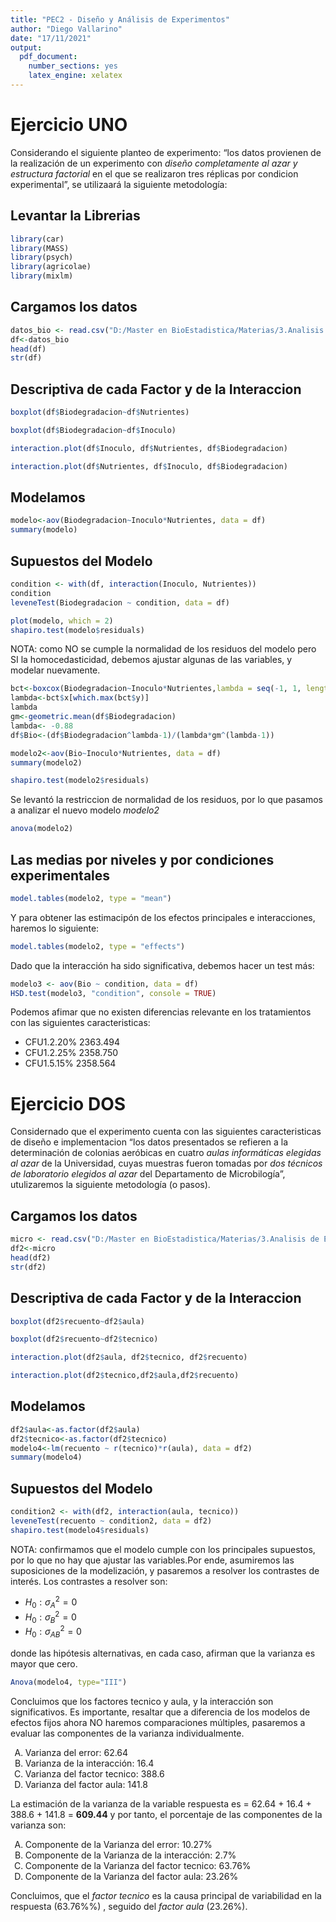 ```yaml
---
title: "PEC2 - Diseño y Análisis de Experimentos"
author: "Diego Vallarino"
date: "17/11/2021"
output: 
  pdf_document: 
    number_sections: yes
    latex_engine: xelatex
---
```


# Ejercicio UNO

Considerando el siguiente planteo de experimento: "los datos provienen de la realización de un experimento con *diseño completamente al azar y estructura factorial* en el que se realizaron tres réplicas por condicion experimental", se utilizaará la siguiente metodología:

## Levantar la Librerias

```r

library(car)
library(MASS)
library(psych)
library(agricolae)
library(mixlm)
```

## Cargamos los datos

```r
datos_bio <- read.csv("D:/Master en BioEstadistica/Materias/3.Analisis de Experimentos/PEC2/datos_bio.csv", sep=";")
df<-datos_bio
head(df)
str(df)
```

## Descriptiva de cada Factor y de la Interaccion

```r

boxplot(df$Biodegradacion~df$Nutrientes)

boxplot(df$Biodegradacion~df$Inoculo)

interaction.plot(df$Inoculo, df$Nutrientes, df$Biodegradacion)

interaction.plot(df$Nutrientes, df$Inoculo, df$Biodegradacion)
```

## Modelamos

```r
modelo<-aov(Biodegradacion~Inoculo*Nutrientes, data = df)
summary(modelo)
```

## Supuestos del Modelo

```r
condition <- with(df, interaction(Inoculo, Nutrientes))
condition
leveneTest(Biodegradacion ~ condition, data = df)

plot(modelo, which = 2)
shapiro.test(modelo$residuals)
```

NOTA: como NO se cumple la normalidad de los residuos del modelo pero SI la homocedasticidad, debemos ajustar algunas de las variables, y modelar nuevamente.

```r
bct<-boxcox(Biodegradacion~Inoculo*Nutrientes,lambda = seq(-1, 1, length = 10),data=df,plotit=T)
lambda<-bct$x[which.max(bct$y)]
lambda
gm<-geometric.mean(df$Biodegradacion)
lambda<- -0.88
df$Bio<-(df$Biodegradacion^lambda-1)/(lambda*gm^(lambda-1))

modelo2<-aov(Bio~Inoculo*Nutrientes, data = df)
summary(modelo2)

shapiro.test(modelo2$residuals)

```

Se levantó la restriccion de normalidad de los residuos, por lo que pasamos a analizar el nuevo modelo *modelo2*

```r
anova(modelo2)
```

## Las medias por niveles y por condiciones experimentales

```r
model.tables(modelo2, type = "mean")
```

Y para obtener las estimacipón de los efectos principales e interacciones, haremos lo siguiente:

```r
model.tables(modelo2, type = "effects")
```

Dado que la interacción ha sido significativa, debemos hacer un test más:

```r
modelo3 <- aov(Bio ~ condition, data = df)
HSD.test(modelo3, "condition", console = TRUE)
```

Podemos afimar que no existen diferencias relevante en los tratamientos con las siguientes caracteristicas:

<style type="text/css">
    ol { list-style-type: upper-alpha; }
</style>

- CFU1.2.20% 2363.494
- CFU1.2.25% 2358.750
- CFU1.5.15% 2358.564

# Ejercicio DOS

Considernado que el experimento cuenta con las siguientes caracteristicas de diseño e implementacion "los datos presentados se refieren a la determinación de colonias aeróbicas en cuatro *aulas informáticas elegidas al azar* de la Universidad, cuyas muestras fueron tomadas por *dos técnicos de laboratorio elegidos al azar* del Departamento de Microbilogía", utulizaremos la siguiente metodología (o pasos).

## Cargamos los datos

```r

micro <- read.csv("D:/Master en BioEstadistica/Materias/3.Analisis de Experimentos/PEC2/micro.csv", sep=";")
df2<-micro
head(df2)
str(df2)
```

## Descriptiva de cada Factor y de la Interaccion

```r

boxplot(df2$recuento~df2$aula)

boxplot(df2$recuento~df2$tecnico)

interaction.plot(df2$aula, df2$tecnico, df2$recuento)

interaction.plot(df2$tecnico,df2$aula,df2$recuento)
```

## Modelamos

```r
df2$aula<-as.factor(df2$aula)
df2$tecnico<-as.factor(df2$tecnico)
modelo4<-lm(recuento ~ r(tecnico)*r(aula), data = df2)
summary(modelo4)
```

## Supuestos del Modelo

```r
condition2 <- with(df2, interaction(aula, tecnico))
leveneTest(recuento ~ condition2, data = df2)
shapiro.test(modelo4$residuals)
```

NOTA: confirmamos que el modelo cumple con los principales supuestos, por lo que no hay que ajustar las variables.Por ende, asumiremos las suposiciones de la modelización, y pasaremos a resolver los contrastes de interés. Los contrastes a resolver son: 

<style type="text/css">
    ol { list-style-type: upper-alpha; }
</style>

- $H_0 : σ_A^2 = 0$ 
- $H_0 : σ_B^2 = 0$ 
- $H_0 : σ^2_{AB} = 0$ 

donde las hipótesis alternativas, en cada caso, afirman que la varianza es mayor que cero.

```r
Anova(modelo4, type="III")
```

Concluimos que los factores tecnico y aula, y la interacción son significativos. Es importante, resaltar que a diferencia de los modelos de efectos fijos ahora NO haremos comparaciones múltiples, pasaremos a evaluar las componentes de la varianza individualmente.

<style type="text/css">
    ol { list-style-type: upper-alpha; }
</style>

a) Varianza del error: 62.64
b) Varianza de la interacción: 16.4
c) Varianza del factor tecnico: 388.6
d) Varianza del factor aula: 141.8

La estimación de la varianza de la variable respuesta es = 62.64 + 16.4 + 388.6 + 141.8 = **609.44** y por tanto, el porcentaje de las componentes de la varianza son:

<style type="text/css">
    ol { list-style-type: upper-alpha; }
</style>

a) Componente de la Varianza del error: 10.27%
b) Componente de la Varianza de la interacción: 2.7%
c) Componente de la Varianza del factor tecnico: 63.76%
d) Componente de la Varianza del factor aula: 23.26%

Concluimos, que el *factor tecnico* es la causa principal de variabilidad en la respuesta (63.76%%) , seguido del *factor aula* (23.26%).

